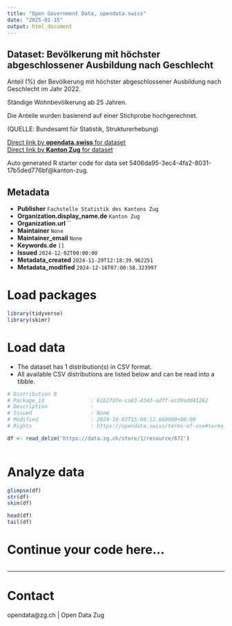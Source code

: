 ```yaml
---
title: "Open Government Data, opendata.swiss"
date: "2025-01-15"
output: html_document
---
```


## Dataset: Bevölkerung mit höchster abgeschlossener Ausbildung nach Geschlecht

Anteil (%) der Bevölkerung mit höchster abgeschlossener Ausbildung nach Geschlecht im Jahr 2022.

Ständige Wohnbevölkerung ab 25 Jahren.

Die Anteile wurden basierend auf einer Stichprobe hochgerechnet.

(QUELLE: Bundesamt für Statistik, Strukturerhebung)

[Direct link by **opendata.swiss** for dataset](https://opendata.swiss/de/dataset/bevolkerung-mit-hochster-abgeschlossener-ausbildung-nach-geschlecht)<br>
[Direct link by **Kanton Zug** for dataset](https://www.zg.ch/behoerden/gesundheitsdirektion/statistikfachstelle/themen/bildung)

Auto generated R starter code for data set 5406da95-3ec4-4fa2-8031-17b5ded776bf@kanton-zug.

## Metadata

- **Publisher** `Fachstelle Statistik des Kantons Zug`
- **Organization.display_name.de** `Kanton Zug`
- **Organization.url** ``
- **Maintainer** `None`
- **Maintainer_email** `None`
- **Keywords.de** `[]`
- **Issued** `2024-12-02T00:00:00`
- **Metadata_created** `2024-11-29T12:18:39.962251`
- **Metadata_modified** `2024-12-16T07:00:58.323997`


# Load packages

```r

library(tidyverse)
library(skimr)

```

# Load data

-   The dataset has 1 distribution(s) in CSV format.
-   All available CSV distributions are listed below and can be read into a tibble.

```r

# Distribution 0
# Package_id               : 61b27d7e-ca83-4343-adff-ecd9add41262
# Description              : 
# Issued                   : None
# Modified                 : 2024-10-03T15:08:12.660000+00:00
# Rights                   : https://opendata.swiss/terms-of-use#terms_by

df <- read_delim('https://data.zg.ch/store/1/resource/672')



```

# Analyze data

```r

glimpse(df)
str(df)
skim(df)

head(df)
tail(df)

```

# Continue your code here...

```r

```

------------------------------------------------------------------------

# Contact

opendata@zg.ch | Open Data Zug
